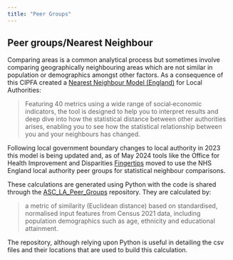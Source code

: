 ```yaml
---
title: "Peer Groups"
---
```


## Peer groups/Nearest Neighbour

Comparing areas is a common analytical process but sometimes involve comparing geographically neighbouring areas which are not similar in population or demographics amongst other factors.
As a consequence of this CIPFA created a [Nearest Neighbour Model (England)](https://www.cipfa.org/services/cipfastats/nearest-neighbour-model) for Local Authorities:

> Featuring 40 metrics using a wide range of social‐economic indicators, the tool is designed to help you to interpret results and deep dive into how the statistical distance between other authorities arises, enabling you to see how the statistical relationship between you and your neighbours has changed.

Following local government boundary changes to local authority in 2023 this model is being updated and, as of May 2024 tools like the Office for Health Improvement and Disparities [Fingertips](https://fingertips.phe.org.uk/) moved to use the NHS England local authority peer groups for statistical neighbour comparisons.

These calculations are generated using Python with the code is shared through the [ASC_LA_Peer_Groups](https://github.com/NHSDigital/ASC_LA_Peer_Groups) repository. 
They are calculated by:

> a metric of similarity (Euclidean distance) based on standardised, normalised input features from Census 2021 data, including population demographics such as age, ethnicity and educational attainment.

The repository, although relying upon Python is useful in detailing the csv files and their locations that are used to build this calculation.